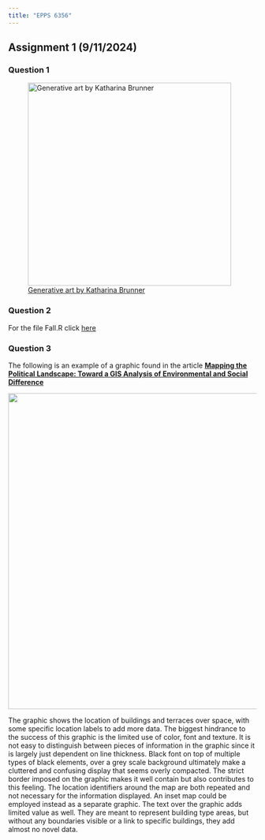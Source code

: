 ---
title: "EPPS 6356"
---

## Assignment 1 (9/11/2024)

### Question 1

![[Generative art by Katharina Brunner](https://katharinabrunner.de/)](GenArt3.png){fig-align="center" width="412"}

### Question 2

For the file Fall.R click [here](Fall.R)

### Question 3

The following is an example of a graphic found in the article [**Mapping the Political Landscape: Toward a GIS Analysis of Environmental and Social Difference**](https://link.springer.com/article/10.1007/s10816-011-9126-z#Fig7)

![](BadGraphic%20Example.png){fig-align="center" width="641"}

The graphic shows the location of buildings and terraces over space, with some specific location labels to add more data. The biggest hindrance to the success of this graphic is the limited use of color, font and texture. It is not easy to distinguish between pieces of information in the graphic since it is largely just dependent on line thickness. Black font on top of multiple types of black elements, over a grey scale background ultimately make a cluttered and confusing display that seems overly compacted. The strict border imposed on the graphic makes it well contain but also contributes to this feeling. The location identifiers around the map are both repeated and not necessary for the information displayed. An inset map could be employed instead as a separate graphic. The text over the graphic adds limited value as well. They are meant to represent building type areas, but without any boundaries visible or a link to specific buildings, they add almost no novel data.
